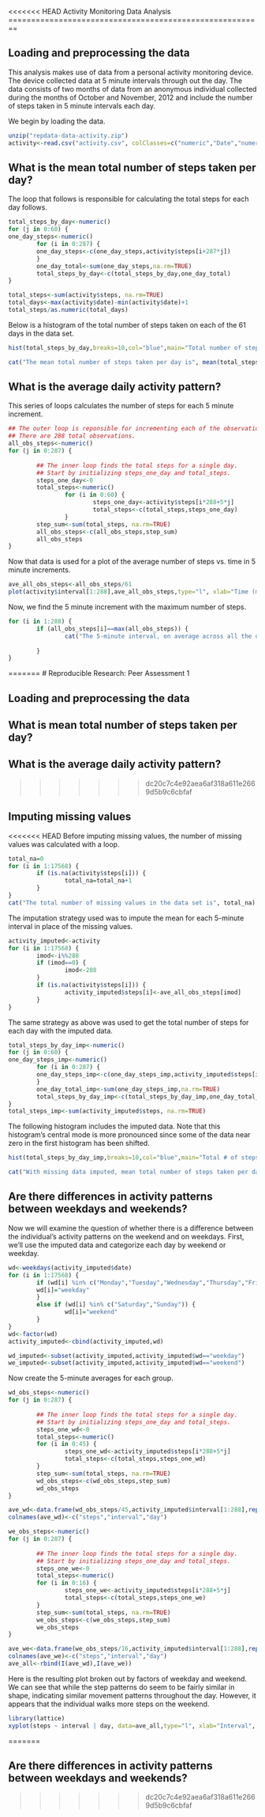 <<<<<<< HEAD
Activity Monitoring Data Analysis
========================================================

## Loading and preprocessing the data
This analysis makes use of data from a personal activity monitoring device. The device collected data at 5 minute intervals through out the day. The data consists of two months of data from an anonymous individual collected during the months of October and November, 2012 and include the number of steps taken in 5 minute intervals each day.

We begin by loading the data.
```r
unzip("repdata-data-activity.zip")
activity<-read.csv("activity.csv", colClasses=c("numeric","Date","numeric"), na.strings="NA")

```

## What is the mean total number of steps taken per day?

The loop that follows is responsible for calculating the total steps for each day follows.

```r

total_steps_by_day<-numeric()
for (j in 0:60) {
one_day_steps<-numeric()
        for (i in 0:287) {
        one_day_steps<-c(one_day_steps,activity$steps[i+287*j])
        }
        one_day_total<-sum(one_day_steps,na.rm=TRUE)
        total_steps_by_day<-c(total_steps_by_day,one_day_total)
}

total_steps<-sum(activity$steps, na.rm=TRUE)
total_days<-max(activity$date)-min(activity$date)+1
total_steps/as.numeric(total_days)
```

Below is a histogram of the total number of steps taken on each of the 61 days in the data set.

```r
hist(total_steps_by_day,breaks=10,col="blue",main="Total number of steps taken each day",xlab="Total steps")
```

```r
cat("The mean total number of steps taken per day is", mean(total_steps_by_day),"and the median is",median(total_steps_by_day))
```

## What is the average daily activity pattern?

This series of loops calculates the number of steps for each 5 minute increment.

```r
## The outer loop is reponsible for incrementing each of the observations.
## There are 288 total observations.
all_obs_steps<-numeric()
for (j in 0:287) {
        
        ## The inner loop finds the total steps for a single day.
        ## Start by initializing steps_one_day and total_steps.
        steps_one_day<-0
        total_steps<-numeric()
                for (i in 0:60) {
                        steps_one_day<-activity$steps[i*288+5*j]
                        total_steps<-c(total_steps,steps_one_day)
                }
        step_sum<-sum(total_steps, na.rm=TRUE)
        all_obs_steps<-c(all_obs_steps,step_sum)
        all_obs_steps
}
```

Now that data is used for a plot of the average number of steps vs. time in 5 minute increments.

```r
ave_all_obs_steps<-all_obs_steps/61
plot(activity$interval[1:288],ave_all_obs_steps,type="l", xlab="Time (minutes)", ylab="Ave # of steps per 5 minute increment")
```

Now, we find the 5 minute increment with the maximum number of steps.
```r
for (i in 1:288) {
        if (all_obs_steps[i]==max(all_obs_steps)) {
                cat("The 5-minute interval, on average across all the days in the dataset that contains the maximum number of steps is", 5*i)
                
        }
}
```
=======
# Reproducible Research: Peer Assessment 1


## Loading and preprocessing the data



## What is mean total number of steps taken per day?



## What is the average daily activity pattern?

>>>>>>> dc20c7c4e92aea6af318a611e2669d5b9c6cbfaf


## Imputing missing values

<<<<<<< HEAD
Before imputing missing values, the number of missing values was calculated with a loop.

```r
total_na=0
for (i in 1:17568) {
        if (is.na(activity$steps[i])) {
                total_na=total_na+1
        }
}
cat("The total number of missing values in the data set is", total_na)
```

The imputation strategy used was to impute the mean for each 5-minute interval in place of the missing values. 
```r
activity_imputed<-activity
for (i in 1:17568) {
        imod<-i%%288
        if (imod==0) {
                imod<-288
        }
        if (is.na(activity$steps[i])) {
                activity_imputed$steps[i]<-ave_all_obs_steps[imod]
        }
}
```

The same strategy as above was used to get the total number of steps for each day with the imputed data.
```r
total_steps_by_day_imp<-numeric()
for (j in 0:60) {
one_day_steps_imp<-numeric()
        for (i in 0:287) {
        one_day_steps_imp<-c(one_day_steps_imp,activity_imputed$steps[i+287*j])
        }
        one_day_total_imp<-sum(one_day_steps_imp,na.rm=TRUE)
        total_steps_by_day_imp<-c(total_steps_by_day_imp,one_day_total_imp)
}
total_steps_imp<-sum(activity_imputed$steps, na.rm=TRUE)
```
The following histogram includes the imputed data. Note that this histogram's central mode is more pronounced since some of the data near zero in the first histogram has been shifted.
```r
hist(total_steps_by_day_imp,breaks=10,col="blue",main="Total # of steps taken each day (missing data imputed)",xlab="Total steps")
```

```r
cat("With missing data imputed, mean total number of steps taken per day is", mean(total_steps_by_day_imp),"and the median is",median(total_steps_by_day_imp))
```

## Are there differences in activity patterns between weekdays and weekends?

Now we will examine the question of whether there is a difference between the individual's activity patterns on the weekend and on weekdays. First, we'll use the imputed data and categorize each day by weekend or weekday.

```r
wd<-weekdays(activity_imputed$date)
for (i in 1:17568) {
        if (wd[i] %in% c("Monday","Tuesday","Wednesday","Thursday","Friday")) {
        wd[i]="weekday"
        } 
        else if (wd[i] %in% c("Saturday","Sunday")) {
                wd[i]="weekend"
        }
}
wd<-factor(wd)
activity_imputed<-cbind(activity_imputed,wd)

wd_imputed<-subset(activity_imputed,activity_imputed$wd=="weekday")
we_imputed<-subset(activity_imputed,activity_imputed$wd=="weekend")

```

Now create the 5-minute averages for each group.

```r
wd_obs_steps<-numeric()
for (j in 0:287) {
        
        ## The inner loop finds the total steps for a single day.
        ## Start by initializing steps_one_day and total_steps.
        steps_one_wd<-0
        total_steps<-numeric()
        for (i in 0:45) {
                steps_one_wd<-activity_imputed$steps[i*288+5*j]
                total_steps<-c(total_steps,steps_one_wd)
        }
        step_sum<-sum(total_steps, na.rm=TRUE)
        wd_obs_steps<-c(wd_obs_steps,step_sum)
        wd_obs_steps
}

ave_wd<-data.frame(wd_obs_steps/45,activity_imputed$interval[1:288],rep("weekday",288),stringsAsFactors=FALSE)
colnames(ave_wd)<-c("steps","interval","day")

we_obs_steps<-numeric()
for (j in 0:287) {
        
        ## The inner loop finds the total steps for a single day.
        ## Start by initializing steps_one_day and total_steps.
        steps_one_we<-0
        total_steps<-numeric()
        for (i in 0:16) {
                steps_one_we<-activity_imputed$steps[i*288+5*j]
                total_steps<-c(total_steps,steps_one_we)
        }
        step_sum<-sum(total_steps, na.rm=TRUE)
        we_obs_steps<-c(we_obs_steps,step_sum)
        we_obs_steps
}

ave_we<-data.frame(we_obs_steps/16,activity_imputed$interval[1:288],rep("weekend",288),stringsAsFactors=FALSE)
colnames(ave_we)<-c("steps","interval","day")
ave_all<-rbind(I(ave_wd),I(ave_we))


```

Here is the resulting plot broken out by factors of weekday and weekend. We can see that while the step patterns do seem to be fairly similar in shape, indicating similar movement patterns throughout the day. However, it appears that the individual walks more steps on the weekend.
```r
library(lattice)
xyplot(steps ~ interval | day, data=ave_all,type="l", xlab="Interval", ylab="Number of steps", layout=c(1,2))
```
=======


## Are there differences in activity patterns between weekdays and weekends?
>>>>>>> dc20c7c4e92aea6af318a611e2669d5b9c6cbfaf
